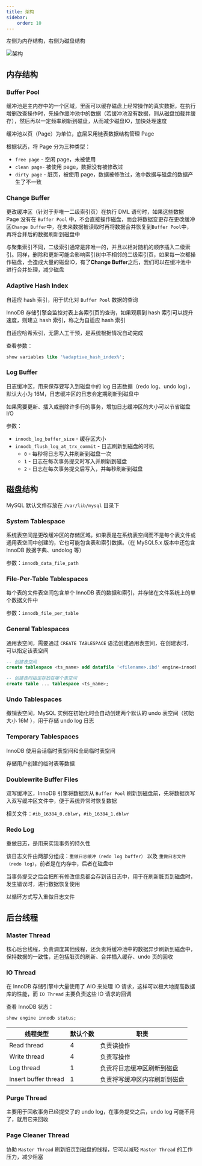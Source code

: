 ```yaml
---
title: 架构
sidebar:
    order: 10
---
```


左侧为内存结构，右侧为磁盘结构

![架构](@assets/mysql/innodb-architecture-8-0.png)

## 内存结构

### Buffer Pool

缓冲池是主内存中的一个区域，里面可以缓存磁盘上经常操作的真实数据，在执行增删改查操作时，先操作缓冲池中的数据（若缓冲池没有数据，则从磁盘加载并缓存），然后再以一定频率刷新到磁盘，从而减少磁盘IO，加快处理速度

缓冲池以页（Page）为单位，底层采用链表数据结构管理 Page

根据状态，将 Page 分为三种类型：

- `free page` - 空闲 page，未被使用
- `clean page`- 被使用 page，数据没有被修改过
- `dirty page` - 脏页，被使用 page，数据被修改过，池中数据与磁盘的数据产生了不一致

### Change Buffer

更改缓冲区（针对于非唯一二级索引页）在执行 DML 语句时，如果这些数据 Page 没有在 `Buffer Pool` 中，不会直接操作磁盘，而会将数据变更存在更改缓冲区`Change Buffer`中，在未来数据被读取时再将数据合并恢复到`Buffer Pool`中，再将合并后的数据刷新到磁盘中

与聚集索引不同，二级索引通常是非唯一的，并且以相对随机的顺序插入二级索引。同样，删除和更新可能会影响索引树中不相邻的二级索引页，如果每一次都操作磁盘，会造成大量的磁盘IO，有了**Change Buffer**之后，我们可以在缓冲池中进行合并处理，减少磁盘

### Adaptive Hash Index

自适应 hash 索引，用于优化对 `Buffer Pool` 数据的查询

InnoDB 存储引擎会监控对表上各索引页的查询，如果观察到 hash 索引可以提升速度，则建立 hash 索引，称之为自适应 hash 索引

自适应哈希索引，无需人工干预，是系统根据情况自动完成

查看参数：

```sql
show variables like '%adaptive_hash_index%';
```

### Log Buffer

日志缓冲区，用来保存要写入到磁盘中的 log 日志数据（redo log、undo log），默认大小为 16M，日志缓冲区的日志会定期刷新到磁盘中

如果需要更新、插入或删除许多行的事务，增加日志缓冲区的大小可以节省磁盘 I/O

参数：

- `innodb_log_buffer_size` - 缓存区大小
- `innodb_flush_log_at_trx_commit` - 日志刷新到磁盘的时机
    - `0` - 每秒将日志写入并刷新到磁盘一次
    - `1` - 日志在每次事务提交时写入并刷新到磁盘
    - `2` - 日志在每次事务提交后写入，并每秒刷新到磁盘

## 磁盘结构

MySQL 默认文件存放在 `/var/lib/mysql` 目录下

### System Tablespace

系统表空间是更改缓冲区的存储区域。如果表是在系统表空间而不是每个表文件或通用表空间中创建的，它也可能包含表和索引数据。（在 MySQL5.x 版本中还包含 InnoDB 数据字典、undolog 等）

参数：`innodb_data_file_path`

### File-Per-Table Tablespaces

每个表的文件表空间包含单个 InnoDB 表的数据和索引，并存储在文件系统上的单个数据文件中

参数：`innodb_file_per_table`

### General Tablespaces

通用表空间，需要通过 `CREATE TABLESPACE` 语法创建通用表空间，在创建表时，可以指定该表空间

```sql
-- 创建表空间
create tablespace <ts_name> add datafile '<filename>.ibd' engine=innodb;

-- 创建表时指定存放在哪个表空间
create table ... tablespace <ts_name>;
```

### Undo Tablespaces

撤销表空间，MySQL 实例在初始化时会自动创建两个默认的 undo 表空间（初始大小 16M ），用于存储 undo log 日志

### Temporary Tablespaces

InnoDB 使用会话临时表空间和全局临时表空间

存储用户创建的临时表等数据

### Doublewrite Buffer Files

双写缓冲区，InnoDB 引擎将数据页从 `Buffer Pool` 刷新到磁盘前，先将数据页写入双写缓冲区文件中，便于系统异常时恢复数据

相关文件：`#ib_16384_0.dblwr`，`#ib_16384_1.dblwr`

### Redo Log

重做日志，是用来实现事务的持久性

该日志文件由两部分组成：`重做日志缓冲（redo log buffer）` 以及 `重做日志文件（redo log）`，前者是在内存中，后者在磁盘中

当事务提交之后会把所有修改信息都会存到该日志中，用于在刷新脏页到磁盘时，发生错误时，进行数据恢复使用

以循环方式写入重做日志文件

## 后台线程

### Master Thread

核心后台线程，负责调度其他线程，还负责将缓冲池中的数据异步刷新到磁盘中，保持数据的一致性，还包括脏页的刷新、合并插入缓存、undo 页的回收

### IO Thread

在 InnoDB 存储引擎中大量使用了 AIO 来处理 IO 请求，这样可以极大地提高数据库的性能，而 `IO Thread` 主要负责这些 IO 请求的回调

查看 InnoDB 状态：

```sql
show engine innodb status;
```

| 线程类型             | 默认个数 | 职责                         |
| -------------------- | -------- | ---------------------------- |
| Read thread          | 4        | 负责读操作                   |
| Write thread         | 4        | 负责写操作                   |
| Log thread           | 1        | 负责将日志缓冲区刷新到磁盘   |
| Insert buffer thread | 1        | 负责将写缓冲区内容刷新到磁盘 |

### Purge Thread

主要用于回收事务已经提交了的 undo log，在事务提交之后，undo log 可能不用了，就用它来回收

### Page Cleaner Thread

协助 `Master Thread` 刷新脏页到磁盘的线程，它可以减轻 `Master Thread` 的工作压力，减少阻塞
